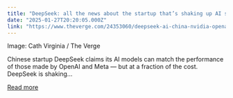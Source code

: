 ```yaml
---
title: "DeepSeek: all the news about the startup that’s shaking up AI stocks"
date: "2025-01-27T20:20:05.000Z"
link: "https://www.theverge.com/24353060/deepseek-ai-china-nvidia-openai"
---
```


Image: Cath Virginia / The Verge
    

  
Chinese startup DeepSeek claims its AI models can match the performance of those made by OpenAI and Meta — but at a fraction of the cost.
 DeepSeek is shaking...

[Read more](https://www.theverge.com/24353060/deepseek-ai-china-nvidia-openai)
